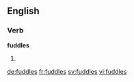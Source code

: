 ==English==

===Verb===
'''fuddles'''

# {{third-person singular of|fuddle}}

[[de:fuddles]]
[[fr:fuddles]]
[[sv:fuddles]]
[[vi:fuddles]]